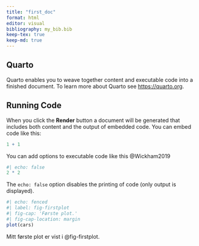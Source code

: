 ```yaml
---
title: "first_doc"
format: html
editor: visual
bibliography: my_bib.bib
keep-tex: true
keep-md: true 
---
```


## Quarto

Quarto enables you to weave together content and executable code into a finished document.
To learn more about Quarto see <https://quarto.org>.

## Running Code

When you click the **Render** button a document will be generated that includes both content and the output of embedded code.
You can embed code like this:

```r
1 + 1
```

You can add options to executable code like this @Wickham2019

```r
#| echo: false
2 * 2
```

The `echo: false` option disables the printing of code (only output is displayed).

```r
#| echo: fenced
#| label: fig-firstplot
#| fig-cap: 'Første plot.'
#| fig-cap-location: margin
plot(cars)
```

Mitt første plot er vist i @fig-firstplot.
